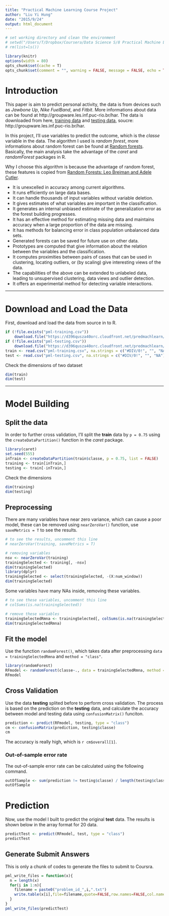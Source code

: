 ```yaml
---
title: "Practical Machine Learning Course Project"
author: "Liu Yi Hung"
date: "2015/9/24"
output: html_document
---
```


```r
# set working directory and clean the environment
# setwd("/Users/T/Dropbox/Coursera/Data Science S/8 Practical Machine Learning/project writeup")
# rm(list=ls())

library(knitr)
options(width = 80)
opts_chunk$set(cache = T)
opts_chunk$set(comment = "", warning = FALSE, message = FALSE, echo = TRUE, tidy = T)
```

# Introduction

This paper is aim to predict personal activity, the data is from devices such as *Jawbone Up*, *Nike FuelBand*, and *Fitbit*. More informations about data can be found at http://groupware.les.inf.puc-rio.br/har. The data is downloaded from here, [training data](https://d396qusza40orc.cloudfront.net/predmachlearn/pml-training.csv) and [testing data](https://d396qusza40orc.cloudfront.net/predmachlearn/pml-testing.csv), soucre: http://groupware.les.inf.puc-rio.br/har.  

In this project, I'll use variables to predict the outcome, which is the *classe* variable in the data. The algorithm I used is *random forest*, more informations about random forest can be found at [Random forests](http://www.stat.berkeley.edu/~breiman/RandomForests/cc_home.htm). Basically, the main analysis take the advantage of the *caret* and *randomForest* packages in R.

Why I choose this algorithm is because the advantage of random forest, these features is copied from [Random Forests: Leo Breiman and Adele Cutler](https://www.stat.berkeley.edu/~breiman/RandomForests/cc_home.htm).

- It is unexcelled in accuracy among current algorithms.
- It runs efficiently on large data bases.
- It can handle thousands of input variables without variable deletion.
- It gives estimates of what variables are important in the classification.
- It generates an internal unbiased estimate of the generalization error as the forest building progresses.
- It has an effective method for estimating missing data and maintains accuracy when a large proportion of the data are missing.
- It has methods for balancing error in class population unbalanced data sets.
- Generated forests can be saved for future use on other data.
- Prototypes are computed that give information about the relation between the variables and the classification.
- It computes proximities between pairs of cases that can be used in clustering, locating outliers, or (by scaling) give interesting views of the data.
- The capabilities of the above can be extended to unlabeled data, leading to unsupervised clustering, data views and outlier detection.
- It offers an experimental method for detecting variable interactions.

---

# Download and Load the Data

First, download and load the data from source in to R.
```r
if (!file.exists("pml-training.csv"))
    download.file("https://d396qusza40orc.cloudfront.net/predmachlearn/pml-training.csv", "pml-training.csv", method = "curl")
if (!file.exists("pml-testing.csv"))
    download.file("https://d396qusza40orc.cloudfront.net/predmachlearn/pml-testing.csv", "pml-testing.csv", method = "curl")
train <- read.csv("pml-training.csv", na.strings = c("#DIV/0!", "", "NA"))
test <- read.csv("pml-testing.csv", na.strings = c("#DIV/0!", "", "NA"))
```

Check the dimensions of two dataset

```r
dim(train)
dim(test)
```

---

# Model Building

## Split the data

In order to further cross validation, I'll split the **train** data by `p = 0.75` using the `createDataPartition()` function in the *caret* package.

```r
library(caret)
set.seed(555)
inTrain <- createDataPartition(train$classe, p = 0.75, list = FALSE)
training <- train[inTrain,]
testing <- train[-inTrain,]
```

Check the dimensions
```r
dim(training)
dim(testing)
```

## Preprocessing

There are many variables have near zero variance, which can cause a poor model, these can be removed using `nearZeroVar()` function, use `saveMetrics = T` to see the results.

```r
# to see the results, uncomment this line  
# nearZeroVar(training, saveMetrics = T)

# removing variables
nsv <- nearZeroVar(training)
trainingSelected <- training[, -nsv]
dim(trainingSelected)
library(dplyr)
trainingSelected <- select(trainingSelected, -(X:num_window))
dim(trainingSelected)
```

Some variables have many NAs inside, removing these variables.

```r
# to see these variables, uncomment this line  
# colSums(is.na(trainingSelected))

# remove these variables
trainingSelectedRmna <- trainingSelected[, colSums(is.na(trainingSelected)) == 0]
dim(trainingSelectedRmna)
```

## Fit the model

Use the function `randomForest()`, which takes data after preprocessing `data = trainingSelectedRmna` and `method = "class"`.

```r
library(randomForest)
RFmodel <- randomForest(classe~., data = trainingSelectedRmna, method = "class")
RFmodel
```

## Cross Validation

Use the data **testing** splited before to perform cross validation. The process is based on the prediction on the **testing** data, and calculate the accuracy between model and testing data using `confusionMatrix()` funciton.

```r
prediction <- predict(RFmodel, testing, type = "class")
cm <- confusionMatrix(prediction, testing$classe)
cm
```

The accuracy is really high, which is `r cm$overall[1]`.

### Out-of-sample error rate

The out-of-sample error rate can be calculated using the following command.

```r
outOfSample <- sum(prediction != testing$classe) / length(testing$classe)
outOfSample
```

# Prediction

Now, use the model I built to predict the original **test** data. The results is shown below in the array format for 20 data.

```r
predictTest <- predict(RFmodel, test, type = "class")
predictTest
```

## Generate Submit Answers

This is only a chunk of codes to generate the files to submit to Coursra.

```r
pml_write_files = function(x){
  n = length(x)
  for(i in 1:n){
    filename = paste0("problem_id_",i,".txt")
    write.table(x[i],file=filename,quote=FALSE,row.names=FALSE,col.names=FALSE)
  }
}
pml_write_files(predictTest)
```